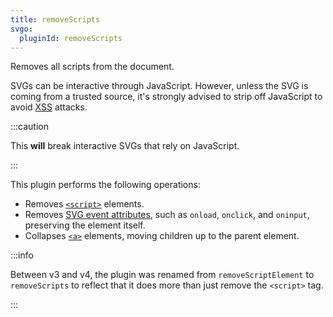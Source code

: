 ```yaml
---
title: removeScripts
svgo:
  pluginId: removeScripts
---
```


Removes all scripts from the document.

SVGs can be interactive through JavaScript. However, unless the SVG is coming from a trusted source, it's strongly advised to strip off JavaScript to avoid [XSS](https://developer.mozilla.org/docs/Glossary/Cross-site_scripting) attacks.

:::caution

This **will** break interactive SVGs that rely on JavaScript.

:::

This plugin performs the following operations:

- Removes [`<script>`](https://developer.mozilla.org/docs/Web/SVG/Element/script) elements.
- Removes [SVG event attributes](https://developer.mozilla.org/docs/Web/SVG/Attribute/Events), such as `onload`, `onclick`, and `oninput`, preserving the element itself.
- Collapses [`<a>`](https://developer.mozilla.org/docs/Web/SVG/Element/a) elements, moving children up to the parent element.

:::info

Between v3 and v4, the plugin was renamed from `removeScriptElement` to `removeScripts` to reflect that it does more than just remove the `<script>` tag.

:::
